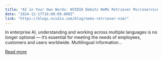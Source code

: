 ```yaml
---
title: "AI in Your Own Words: NVIDIA Debuts NeMo Retriever Microservices for Multilingual Generative AI Fueled by Data"
date: "2024-12-17T16:00:09.000Z"
link: "https://blogs.nvidia.com/blog/nemo-retriever-nim/"
---
```


In enterprise AI, understanding and working across multiple languages is no longer optional — it’s essential for meeting the needs of employees, customers and users worldwide. Multilingual information...

[Read more](https://blogs.nvidia.com/blog/nemo-retriever-nim/)
